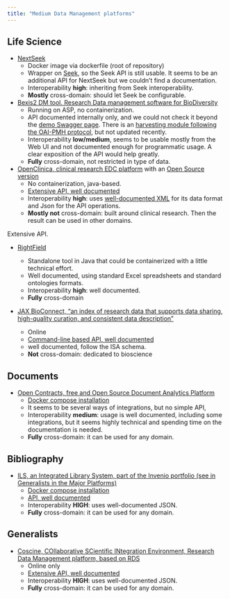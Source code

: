 ```yaml
---
title: "Medium Data Management platforms"
---
```


## Life Science

* [NextSeek](https://github.com/BMCBCC/NExtSEEK)
    + Docker image via dockerfile (root of repository)
    + Wrapper on [Seek](DataManagement_MajorPlatforms.html?#life-science), so the Seek API is still usable. It seems to be an additional API for NextSeek but we couldn't find a documentation.
    + Interoperability **high**: inheriting from Seek interoperability.
    + **Mostly** cross-domain: should let Seek be configurable.

* [Bexis2 DM tool. Research Data management software for BioDiversity](https://bexis2.uni-jena.de/)
    + Running on ASP, no containerization.
    + API documented internally only, and we could not check it beyond the [demo Swagger page](https://demo.bexis2.uni-jena.de/swagger/docs/v1). There is an [harvesting module following the OAI-PMH protocol](https://github.com/BEXIS2/OAI-PMH-Module), but not updated recently.
    + Interoperability **low/medium**, seems to be usable mostly from the Web UI and not documented enough for programmatic usage. A clear exposition of the API would help greatly.
    + **Fully** cross-domain, not restricted in type of data.

* [OpenClinica, clinical research EDC platform](https://www.openclinica.com/) with an [Open Source version](https://www.openclinica.com/get-free-community-edition-software/)
    + No containerization, java-based.
    + [Extensive API, well documented](https://docs.openclinica.com/oc4/how-and-when-to-use-apis/)
    + Interoperability **high**: uses [well-documented XML](https://docs.openclinica.com/oc4/how-and-when-to-use-apis/cdisc-odm-xml/) for its data format and Json for the API operations.
    + **Mostly not** cross-domain: built around clinical research. Then the result can be used in other domains.

Extensive API.

* [RightField](https://rightfield.org.uk/)

    + Standalone tool in Java that could be containerized with a little technical effort.
    + Well documented, using standard Excel spreadsheets and standard ontologies formats.
    + Interoperability **high**: well documented.
    + **Fully** cross-domain

* [JAX BioConnect, "an index of research data that supports data sharing, high-quality curation, and consistent data description"](https://docs.bioconnect.jax.org/)
    + Online
    + [Command-line based API, well documented](https://docs.bioconnect.jax.org/tools/jbq/)
    +  well documented, follow the ISA schema.
    + **Not** cross-domain: dedicated to bioscience

## Documents

* [Open Contracts, free and Open Source Document Analytics Platform](https://jsv4.github.io/OpenContracts/)
    + [Docker compose installation](https://github.com/JSv4/OpenContracts/blob/main/docs/quick-start.md)
    + It seems to be several ways of integrations, but no simple API,
    + Interoperability **medium**: usage is well documented, including some integrations, but it seems highly technical and spending time on the documentation is needed.
    + **Fully** cross-domain: it can be used for any domain.


## Bibliography

* [ILS, an Integrated Library System, part of the Invenio portfolio (see in Generalists in the Major Platforms)](https://inveniosoftware.org/products/ils/)
    + [Docker compose installation](https://github.com/inveniosoftware/invenio-app-ils)
    + [API, well documented](https://invenioils.docs.cern.ch/reference/api/)
    + Interoperability **HIGH**: uses well-documented JSON.
    + **Fully** cross-domain: it can be used for any domain.

## Generalists

* [Coscine, COllaborative SCientific INtegration Environment, Research Data Management platform, based on RDS](https://about.coscine.de/en/)
    + Online only
    + [Extensive API, well documented](https://docs.coscine.de/en/api/api/)
    + Interoperability **HIGH**: uses well-documented JSON.
    + **Fully** cross-domain: it can be used for any domain.